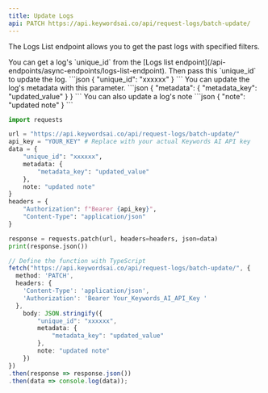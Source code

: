 ```yaml
---
title: Update Logs
api: PATCH https://api.keywordsai.co/api/request-logs/batch-update/
---
```


The Logs List endpoint allows you to get the past logs with specified filters.



<ParamField path="unique_id" type="string">
You can get a log's `unique_id` from the [Logs list endpoint](/api-endpoints/async-endpoints/logs-list-endpoint). Then pass this `unique_id` to update the log.
```json
{
    "unique_id": "xxxxxx"
}
```

</ParamField>

<ParamField path="metadata" type="dict">
You can update the log's metadata with this parameter.
<Accordion title="Example">
```json
{
  "metadata": {
    "metadata_key": "updated_value"
  }
}
```
</Accordion>
</ParamField>

<ParamField path="note" type="string">
You can also update a log's note
<Accordion title="Example">
```json
{
    "note": "updated note"
}
```
</Accordion>
</ParamField>



<RequestExample>

```python Python
import requests

url = "https://api.keywordsai.co/api/request-logs/batch-update/"
api_key = "YOUR_KEY" # Replace with your actual Keywords AI API key
data = {
    "unique_id": "xxxxxx",
    metadata: {
        "metadata_key": "updated_value"
    },
    note: "updated note"
}
headers = {
    "Authorization": f"Bearer {api_key}",
    "Content-Type": "application/json"
}

response = requests.patch(url, headers=headers, json=data)
print(response.json())
```
```typescript TypeScript
// Define the function with TypeScript
fetch("https://api.keywordsai.co/api/request-logs/batch-update/", {
  method: 'PATCH',
  headers: {
    'Content-Type': 'application/json',
    'Authorization': 'Bearer Your_Keywords_AI_API_Key '
  },
    body: JSON.stringify({
        "unique_id": "xxxxxx",
        metadata: {
            "metadata_key": "updated_value"
        },
        note: "updated note"
    })
})
.then(response => response.json())
.then(data => console.log(data));
```

</RequestExample>